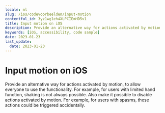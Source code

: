 ```yaml
---
locale: nl
slug: /ios/codevoorbeelden/input-motion
contentful_id: 3yz1wg1eh4XLPCIEmHD5v1
title: Input motion on iOS
description: Provide an alternative way for actions activated by motion, to allow everyone to use the functionality.
keywords: [iOS, accessibility, code sample]
date: 2023-01-23
last_update:
  date: 2023-01-23
---
```


# Input motion on iOS

Provide an alternative way for actions activated by motion, to allow everyone to use the functionality. For example, for users with limited hand function, shaking is not always possible. Also make it possible to disable actions activated by motion. For example, for users with spasms, these actions could be triggered accidentally.

<CodeSample id="input-motion" locale="nl" platform="ios"/>
